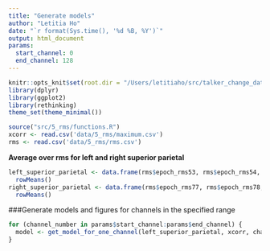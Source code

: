 ```yaml
---
title: "Generate models"
author: "Letitia Ho"
date: "`r format(Sys.time(), '%d %B, %Y')`"
output: html_document
params:
  start_channel: 0
  end_channel: 128
---
```


```r
knitr::opts_knit$set(root.dir = "/Users/letitiaho/src/talker_change_data_processing")
library(dplyr)
library(ggplot2)
library(rethinking)
theme_set(theme_minimal())  
```

```r
source("src/5_rms/functions.R")
xcorr <- read.csv('data/5_rms/maximum.csv')
rms <- read.csv('data/5_rms/rms.csv')
```

**Average over rms for left and right superior parietal**

```r
left_superior_parietal <- data.frame(rms$epoch_rms53, rms$epoch_rms54, rms$epoch_rms60, rms$epoch_rms61, rms$epoch_rms67) %>%
  rowMeans()
right_superior_parietal <- data.frame(rms$epoch_rms77, rms$epoch_rms78, rms$epoch_rms79, rms$epoch_rms85, rms$epoch_rms86) %>%
  rowMeans()
```

###Generate models and figures for channels in the specified range

```r
for (channel_number in params$start_channel:params$end_channel) {
  model <- get_model_for_one_channel(left_superior_parietal, xcorr, channel_number)
}
```





